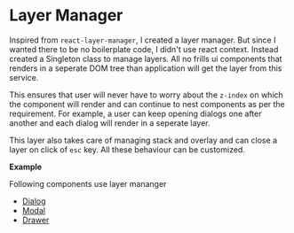 
<Meta title="Get Started/Layer Manager" />

# Layer Manager

Inspired from `react-layer-manager`, I created a layer manager. But since I wanted there to be no boilerplate
code, I didn't use react context. Instead created a Singleton class to manage layers. All no frills ui components
that renders in a seperate DOM tree than application will get the layer from this service.

This ensures that user will never have to worry about the `z-index` on which the component will render and can
continue to nest components as per the requirement. For example, a user can keep opening dialogs one after another
and each dialog will render in a seperate layer.

This layer also takes care of managing stack and overlay and can close a layer on click of `esc` key. All these
behaviour can be customized.

**Example**

<Preview withSource='none'>
    <LayerDemo />
</Preview>

Following components use layer mananger
- [Dialog](/?path=/docs/components-dialog--page)
- [Modal](/?path=/docs/components-modal--page)
- [Drawer](/?path=/docs/components-drawer--page)